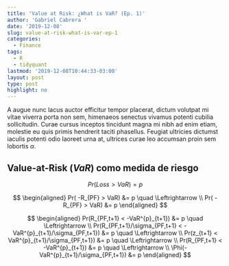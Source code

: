 ---
title: 'Value at Risk: ¿What is VaR? (Ep. 1)'
author: 'Gabriel Cabrera '
date: '2019-12-08'
slug: value-at-risk-what-is-var-ep-1
categories:
  - Finance
tags:
  - R
  - tidyquant
lastmod: '2019-12-08T10:44:33-03:00'
layout: post
type: post
highlight: no
---


A augue nunc lacus auctor efficitur tempor placerat, dictum volutpat mi vitae viverra porta non sem, himenaeos senectus vivamus potenti cubilia sollicitudin. Curae cursus inceptos tincidunt magna mi nibh ad enim etiam, molestie eu quis primis hendrerit taciti phasellus. Feugiat ultricies dictumst iaculis potenti odio laoreet urna at, ultrices curae leo accumsan proin sem lobortis $\alpha$. 

## Value-at-Risk (*VaR*) como medida de riesgo

$$
Pr(Loss > VaR) = p
$$

$$
\begin{aligned}
Pr( -R_{PF} > VaR) &= p \quad \Leftrightarrow \\
Pr( -R_{PF} > VaR) &= p
\end{aligned}
$$

 
$$
\begin{aligned}
Pr(R_{PF,t+1} < -VaR^{p}_{t+1}) &= p \quad \Leftrightarrow  \\
Pr(R_{PF,t+1}/\sigma_{PF,t+1} < -VaR^{p}_{t+1}/\sigma_{PF,t+1}) &= p \quad \Leftrightarrow \\
Pr(z_{t+1} < VaR^{p}_{t+1}/\sigma_{PF,t+1}) &= p \quad \Leftrightarrow \\
Pr(R_{PF,t+1} < -VaR^{p}_{t+1}) &= p \quad \Leftrightarrow \\
\Phi(-VaR^{p}_{t+1}/\sigma_{PF,t+1}) &= p
\end{aligned}
$$